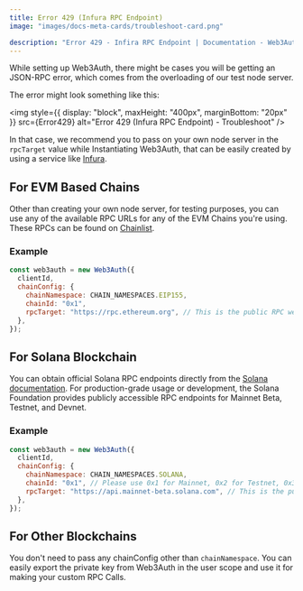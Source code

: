 ```yaml
---
title: Error 429 (Infura RPC Endpoint)
image: "images/docs-meta-cards/troubleshoot-card.png"

description: "Error 429 - Infira RPC Endpoint | Documentation - Web3Auth"
---
```



While setting up Web3Auth, there might be cases you will be getting an JSON-RPC error, which comes
from the overloading of our test node server.

The error might look something like this:

<img
  style={{ display: "block", maxHeight: "400px", marginBottom: "20px" }}
  src={Error429}
  alt="Error 429 (Infura RPC Endpoint) - Troubleshoot"
/>

In that case, we recommend you to pass on your own node server in the `rpcTarget` value while
Instantiating Web3Auth, that can be easily created by using a service like
[Infura](https://app.infura.io/login).

## For EVM Based Chains

Other than creating your own node server, for testing purposes, you can use any of the available RPC
URLs for any of the EVM Chains you're using. These RPCs can be found on
[Chainlist](https://chainlist.org/).

### Example

```javascript
const web3auth = new Web3Auth({
  clientId,
  chainConfig: {
    chainNamespace: CHAIN_NAMESPACES.EIP155,
    chainId: "0x1",
    rpcTarget: "https://rpc.ethereum.org", // This is the public RPC we have added, please pass on your own endpoint while creating an app
  },
});
```

## For Solana Blockchain

You can obtain official Solana RPC endpoints directly from the
[Solana documentation](https://solana.com/docs/references/clusters). For production-grade usage or
development, the Solana Foundation provides publicly accessible RPC endpoints for Mainnet Beta,
Testnet, and Devnet.

### Example

```javascript
const web3auth = new Web3Auth({
  clientId,
  chainConfig: {
    chainNamespace: CHAIN_NAMESPACES.SOLANA,
    chainId: "0x1", // Please use 0x1 for Mainnet, 0x2 for Testnet, 0x3 for Devnet
    rpcTarget: "https://api.mainnet-beta.solana.com", // This is the public RPC we have added, please pass on your own endpoint while creating an app
  },
});
```

## For Other Blockchains

You don't need to pass any chainConfig other than `chainNamespace`. You can easily export the
private key from Web3Auth in the user scope and use it for making your custom RPC Calls.
